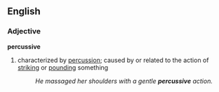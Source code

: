 ==English==
===Adjective===
'''percussive'''
#characterized by [[percussion]]; caused by or related to the action of [[striking]] or [[pounding]] something
#:''He massaged her shoulders with a gentle '''percussive''' action.''